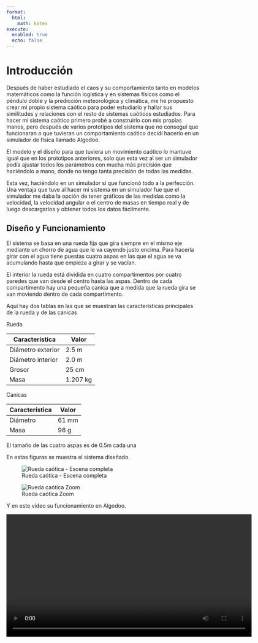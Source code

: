 ```yaml
---
format:
  html:
    math: katex
execute:
  enabled: true
  echo: false
---
```


# Introducción

Después de haber estudiado el caos y su comportamiento tanto en modelos matemáticos como la función logística y en sistemas físicos como el péndulo doble y la predicción meteorológica y climática, me he propuesto crear mi propio sistema caótico para poder estudiarlo y hallar sus similitudes y relaciones con el resto de sistemas caóticos estudiados. Para hacer mi sistema caótico primero probé a construirlo con mis propias manos, pero después de varios prototipos del sistema que no conseguí que funcionaran o que tuvieran un comportamiento caótico decidí hacerlo en un simulador de física llamado Algodoo.

El modelo y el diseño para que tuviera un movimiento caótico lo mantuve igual que en los prototipos anteriores, solo que esta vez al ser un simulador podía ajustar todos los parámetros con mucha más precisión que haciéndolo a mano, donde no tengo tanta precisión de todas las medidas.

Esta vez, haciéndolo en un simulador sí que funcionó todo a la perfección. Una ventaja que tuve al hacer mi sistema en un simulador fue que el simulador me daba la opción de tener gráficos de las medidas como la velocidad, la velocidad angular o el centro de masas en tiempo real y de luego descargarlos y obtener todos los datos fácilmente.

## Diseño y Funcionamiento

El sistema se basa en una rueda fija que gira siempre en el mismo eje mediante un chorro de agua que le va cayendo justo encima. Para hacerla girar con el agua tiene puestas cuatro aspas en las que el agua se va acumulando hasta que empieza a girar y se vacían.

El interior la rueda está dividida en cuatro compartimentos por cuatro paredes que van desde el centro hasta las aspas. Dentro de cada compartimento hay una pequeña canica que a medida que la rueda gira se van moviendo dentro de cada compartimento.

Aquí hay dos tablas en las que se muestran las características principales de la rueda y de las canicas 

Rueda

| Característica       | Valor     |
|-----------------------|-----------|
| Diámetro exterior     | 2.5 m     |
| Diámetro interior     | 2.0 m     |
| Grosor                | 25 cm     |
| Masa                  | 1.207 kg  |

Canicas

| Característica       | Valor  |
|-----------------------|--------|
| Diámetro             | 61 mm  |
| Masa                 | 96 g   |

El tamaño de las cuatro aspas es de 0.5m cada una

En estas figuras se muestra el sistema diseñado. 

![Rueda caótica - Escena completa](Ruedacaotica.png)

![Rueda caótica Zoom](Captura de pantalla 2025-08-31 184302.png)


Y en este vídeo su funcionamiento en Algodoo. 

<video width="640" controls>
  <source src="Algodoo.mp4" type="video/mp4">
</video>